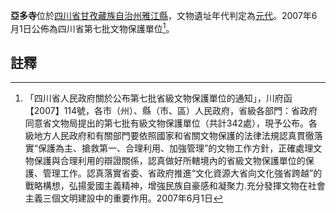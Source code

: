 {{msg:四川省文物保護單位
|名稱 = 亞多寺
|編號 = 202
|圖片 = 
|級別 = S7
|分類 = 
|時代 = [[元代|元代]]
|地点 = [[四川省|四川省]][[甘孜藏族自治州|甘孜藏族自治州]][[雅江縣|雅江縣]]
|坐標 =
|登錄 = 2007年6月1日
}}
'''亞多寺'''位於[[四川省|四川省]][[甘孜藏族自治州|甘孜藏族自治州]][[雅江縣|雅江縣]]，文物遺址年代判定為[[元代|元代]]。2007年6月1日公佈為四川省第七批文物保護單位<ref>「四川省人民政府關於公布第七批省級文物保護單位的通知」，川府函【2007】114號，各市（州）、縣（市、區）人民政府，省級各部門：省政府同意省文物局提出的第七批有級文物保護單位（共計342處），現予公布。各級地方人民政府和有關部門要依照國家和省關文物保護的法律法規認真貫徹落實“保護為主、搶救第一、合理利用、加強管理”的文物工作方針，正確處理文物保護與合理利用的辯證關係，認真做好所轄境內的省級文物保護單位的保護、管理工作。認真落實省委、省政府推進“文化資源大省向文化強省跨越”的戰略構想，弘揚愛國主義精神，增強民族自豪感和凝聚力.充分發揮文物在社會主義三個文明建設中的重要作用。2007年6月1日</ref>。
==註釋==
{{reflist}}
{{文物保護單位小作品}}